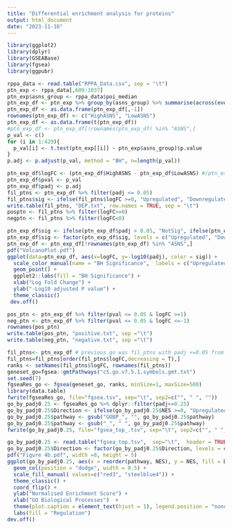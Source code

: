 ```yaml
---
title: "Differential enrichment analysis for proteins"
output: html_document
date: "2023-11-16"
---
```


```r
library(ggplot2)
library(dplyr)
library(GSEABase)
library(fgsea)
library(ggpubr)
```

```r
rppa_data <- read.table("RPPA_Data.csv", sep = "\t")
ptn_exp <- rppa_data[,609:1037]
ptn_exp$asns_group <- rppa_data$poi_median
ptn_exp_df <- ptn_exp %>% group_by(asns_group) %>% summarise(across(everything(), mean))
ptn_exp_df <- as.data.frame(ptn_exp_df[,-1])
rownames(ptn_exp_df) <- c("HighASNS", "LowASNS")
ptn_exp_df <- as.data.frame(t(ptn_exp_df))
#ptn_exp_df <- ptn_exp_df[!rownames(ptn_exp_df) %in% "ASNS",]
p_val <- c()
for (i in 1:429){
  p_val[i] <- t.test(ptn_exp[[i]] ~ ptn_exp$asns_group)$p.value
}
p.adj <- p.adjust(p_val, method = "BH", n=length(p_val))
```

```r
ptn_exp_df$logFC <- (ptn_exp_df$HighASNS - ptn_exp_df$LowASNS) #/ptn_exp_df$LowASNS 
ptn_exp_df$pval <- p_val
ptn_exp_df$padj <- p.adj
fil_ptns <- ptn_exp_df %>% filter(padj <= 0.05)
fil_ptns$sig <- ifelse(fil_ptns$logFC >=0, "Upregulated", "Downregulated")
write.table(fil_ptns, "DEP.txt", row.names = TRUE, sep = "\t")
posptn <- fil_ptns %>% filter(logFC>=0)
negptn <- fil_ptns %>% filter(logFC<0)
```

```r
ptn_exp_df$sig <- ifelse(ptn_exp_df$padj > 0.05, "NotSig", ifelse(ptn_exp_df$padj <= 0.05 & ptn_exp_df$logFC >=0, "Upregulated", "Downregulated"))
ptn_exp_df$sig <- factor(ptn_exp_df$sig, levels = c("Upregulated", "Downregulated", "NotSig"))
ptn_exp_df <- ptn_exp_df[!rownames(ptn_exp_df) %in% "ASNS",]
pdf("VolcanoPlot.pdf")
ggplot(data=ptn_exp_df, aes(x=logFC, y=-log10(padj), color = sig)) + 
  scale_color_manual(name = "BH Significance",  labels = c("Upregulated", "Downregulated", "Not significant"),values = c("darkseagreen", "steelblue3", "lightgrey")) +
  geom_point() +
  ggplot2::labs(fill = "BH Significance") +
  xlab("Log Fold Change") +
  ylab("-Log10 adjusted P value") +
  theme_classic()
 dev.off() 
```

```r
pos_ptn <- ptn_exp_df %>% filter(pval <= 0.05 & logFC >=1)
neg_ptn <- ptn_exp_df %>% filter(pval <= 0.05 & logFC <=-1)
rownames(pos_ptn)
write.table(pos_ptn, "positive.txt", sep ="\t")
write.table(neg_ptn, "negative.txt", sep ="\t")
```

```r
fil_ptns<- ptn_exp_df # previous go was fil_ptns with padj <=0.05 from previous chunk as is. 
fil_ptns=fil_ptns[order(fil_ptns$logFC,decreasing = T),]
ranks <- setNames(fil_ptns$logFC, rownames(fil_ptns))
geneset_go=fgsea::gmtPathways("c5.go.v7.5.1.symbols.gmt.txt")
set.seed(7)
fgseaRes_go <- fgsea(geneset_go, ranks, minSize=1, maxSize=500)
library(data.table)
fwrite(fgseaRes_go, file="fgsea.tsv", sep="\t", sep2=c("", " ", ""))
go_by_padj0.25 <- fgseaRes_go %>% dplyr::filter(padj<=0.25)
go_by_padj0.25$Direction <- ifelse(go_by_padj0.25$NES >=0, "Upregulated", "Downregulated")
go_by_padj0.25$pathway <- gsub("GOBP_", "", go_by_padj0.25$pathway)
go_by_padj0.25$pathway <- gsub("_", " ", go_by_padj0.25$pathway)
fwrite(go_by_padj0.25, file="fgsea_top_.tsv", sep="\t", sep2=c("", " ", ""))
```

```r
go_by_padj0.25 <- read.table("fgsea_top.tsv",  sep="\t",  header = TRUE)
go_by_padj0.25$Direction <- factor(go_by_padj0.25$Direction, levels = c("Upregulated", "Downregulated"))
pdf("Figure 4b.pdf", width =8, height = 5)
ggplot(go_by_padj0.25, aes(x = reorder(pathway, NES), y = NES, fill = Direction)) +
  geom_col(position = "dodge", width = 0.5) +
  scale_fill_manual( values=c("red3", "steelblue4")) +
  theme_classic() +
  coord_flip() +
  ylab("Normalised Enrichment Score") +
  xlab("GO Biological Processes")  +
  theme(plot.caption = element_text(hjust = 1), legend.position = "none", axis.text.x = element_text(size=10, color = "black"), axis.text.y = element_text(size=8, color = "black")) +
  labs(fill = "Regulation") 
dev.off()
```

